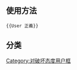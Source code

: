 {{Userbox
|border-c = #000000
|border-s = 1
|id-c = #FFFFFF
|id-s = 
|id-fc = #000000
|info-c = #2288e7
|info-s = 10
|info-fc = #FFFFFF
|id = 正義
|info = 這個用戶捍衛正義，很想親自-{}-制裁'''[[犯人|<span style="color:white;">罪惡</span>]]'''。
}}<includeonly>[[Category:想亲自捉拿破坏者的维基人|{{PAGENAME}}]]</includeonly><noinclude>
<br />

== 使用方法 ==
<pre>{{User 正義}}</pre>
== 分类 ==
{{自动分类|想亲自捉拿破坏者的维基人}}
[[Category:对破坏态度用户框]]
</noinclude>